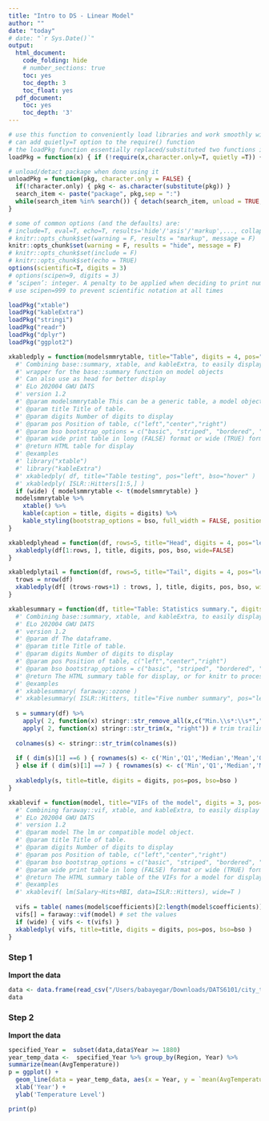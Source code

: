 ```yaml
---
title: "Intro to DS - Linear Model"
author: ""
date: "today"
# date: "`r Sys.Date()`"
output:
  html_document:
    code_folding: hide
    # number_sections: true
    toc: yes
    toc_depth: 3
    toc_float: yes
  pdf_document:
    toc: yes
    toc_depth: '3'
---
```


```r
# use this function to conveniently load libraries and work smoothly with knitting
# can add quietly=T option to the require() function
# the loadPkg function essentially replaced/substituted two functions install.packages() and library() in one step.
loadPkg = function(x) { if (!require(x,character.only=T, quietly =T)) { install.packages(x,dep=T,repos="http://cran.us.r-project.org"); if(!require(x,character.only=T)) stop("Package not found") } }

# unload/detact package when done using it
unloadPkg = function(pkg, character.only = FALSE) { 
  if(!character.only) { pkg <- as.character(substitute(pkg)) } 
  search_item <- paste("package", pkg,sep = ":") 
  while(search_item %in% search()) { detach(search_item, unload = TRUE, character.only = TRUE) } 
}
```

```r
# some of common options (and the defaults) are: 
# include=T, eval=T, echo=T, results='hide'/'asis'/'markup',..., collapse=F, warning=T, message=T, error=T, cache=T, fig.width=6, fig.height=4, fig.dim=c(6,4) #inches, fig.align='left'/'center','right', 
# knitr::opts_chunk$set(warning = F, results = "markup", message = F)
knitr::opts_chunk$set(warning = F, results = "hide", message = F)
# knitr::opts_chunk$set(include = F)
# knitr::opts_chunk$set(echo = TRUE)
options(scientific=T, digits = 3) 
# options(scipen=9, digits = 3) 
# ‘scipen’: integer. A penalty to be applied when deciding to print numeric values in fixed or exponential notation.  Positive values bias towards fixed and negative towards scientific notation: fixed notation will be preferred unless it is more than ‘scipen’ digits wider.
# use scipen=999 to prevent scientific notation at all times
```

```r
loadPkg("xtable")
loadPkg("kableExtra")
loadPkg("stringi")
loadPkg("readr")
loadPkg("dplyr")
loadPkg("ggplot2")

xkabledply = function(modelsmmrytable, title="Table", digits = 4, pos="left", bso="striped", wide=FALSE) { 
  #' Combining base::summary, xtable, and kableExtra, to easily display model summary. 
  #' wrapper for the base::summary function on model objects
  #' Can also use as head for better display
  #' ELo 202004 GWU DATS
  #' version 1.2
  #' @param modelsmmrytable This can be a generic table, a model object such as lm(), or the summary of a model object summary(lm()) 
  #' @param title Title of table. 
  #' @param digits Number of digits to display
  #' @param pos Position of table, c("left","center","right") 
  #' @param bso bootstrap_options = c("basic", "striped", "bordered", "hover", "condensed", "responsive")
  #' @param wide print table in long (FALSE) format or wide (TRUE) format
  #' @return HTML table for display
  #' @examples
  #' library("xtable")
  #' library("kableExtra")
  #' xkabledply( df, title="Table testing", pos="left", bso="hover" )
  #' xkabledply( ISLR::Hitters[1:5,] )
  if (wide) { modelsmmrytable <- t(modelsmmrytable) }
  modelsmmrytable %>%
    xtable() %>% 
    kable(caption = title, digits = digits) %>%
    kable_styling(bootstrap_options = bso, full_width = FALSE, position = pos)
}

xkabledplyhead = function(df, rows=5, title="Head", digits = 4, pos="left", bso="striped") { 
  xkabledply(df[1:rows, ], title, digits, pos, bso, wide=FALSE)
}

xkabledplytail = function(df, rows=5, title="Tail", digits = 4, pos="left", bso="striped") { 
  trows = nrow(df)
  xkabledply(df[ (trows-rows+1) : trows, ], title, digits, pos, bso, wide=FALSE)
}

xkablesummary = function(df, title="Table: Statistics summary.", digits = 4, pos="left", bso="striped") { 
  #' Combining base::summary, xtable, and kableExtra, to easily display numeric variable summary of dataframes. 
  #' ELo 202004 GWU DATS
  #' version 1.2
  #' @param df The dataframe.
  #' @param title Title of table. 
  #' @param digits Number of digits to display
  #' @param pos Position of table, c("left","center","right") 
  #' @param bso bootstrap_options = c("basic", "striped", "bordered", "hover", "condensed", "responsive")
  #' @return The HTML summary table for display, or for knitr to process into other formats 
  #' @examples
  #' xkablesummary( faraway::ozone )
  #' xkablesummary( ISLR::Hitters, title="Five number summary", pos="left", bso="hover"  )
  
  s = summary(df) %>%
    apply( 2, function(x) stringr::str_remove_all(x,c("Min.\\s*:\\s*","1st Qu.\\s*:\\s*","Median\\s*:\\s*","Mean\\s*:\\s*","3rd Qu.\\s*:\\s*","Max.\\s*:\\s*")) ) %>% # replace all leading words
    apply( 2, function(x) stringr::str_trim(x, "right")) # trim trailing spaces left
  
  colnames(s) <- stringr::str_trim(colnames(s))
  
  if ( dim(s)[1] ==6 ) { rownames(s) <- c('Min','Q1','Median','Mean','Q3','Max') 
  } else if ( dim(s)[1] ==7 ) { rownames(s) <- c('Min','Q1','Median','Mean','Q3','Max','NA') }
  
  xkabledply(s, title=title, digits = digits, pos=pos, bso=bso )
}

xkablevif = function(model, title="VIFs of the model", digits = 3, pos="left", bso="striped", wide=TRUE) { 
  #' Combining faraway::vif, xtable, and kableExtra, to easily display numeric summary of VIFs for a model. 
  #' ELo 202004 GWU DATS
  #' version 1.2
  #' @param model The lm or compatible model object.
  #' @param title Title of table. 
  #' @param digits Number of digits to display
  #' @param pos Position of table, c("left","center","right") 
  #' @param bso bootstrap_options = c("basic", "striped", "bordered", "hover", "condensed", "responsive")
  #' @param wide print table in long (FALSE) format or wide (TRUE) format
  #' @return The HTML summary table of the VIFs for a model for display, or for knitr to process into other formats 
  #' @examples
  #' xkablevif( lm(Salary~Hits+RBI, data=ISLR::Hitters), wide=T )
  
  vifs = table( names(model$coefficients)[2:length(model$coefficients)] ) # remove intercept to set column names
  vifs[] = faraway::vif(model) # set the values
  if (wide) { vifs <- t(vifs) }
  xkabledply( vifs, title=title, digits = digits, pos=pos, bso=bso )
}
```
### Step 1  
**Import the data**
```r
data <- data.frame(read_csv("/Users/babayegar/Downloads/DATS6101/city_temperature.csv"))
data
```

### Step 2  
**Import the data**
```r
specified_Year =  subset(data,data$Year >= 1880)
year_temp_data <-  specified_Year %>% group_by(Region, Year) %>% 
summarize(mean(AvgTemperature))
p = ggplot() + 
  geom_line(data = year_temp_data, aes(x = Year, y = `mean(AvgTemperature)`, group = Region, ,color=Region))+
  xlab('Year') +
  ylab('Temperature Level')

print(p)
```